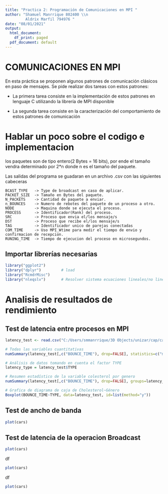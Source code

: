 ```yaml
---
title: "Practica 2: Programación de Comunicaciones en MPI "
author: "Shamuel Manrrique 802400 \\n
         Aldrix Marfil 794976 "
date: "08/01/2021"
output:
  html_document:
    df_print: paged
  pdf_document: default
---
```


# COMUNICACIONES EN MPI

En esta práctica se proponen algunos patrones de comunicación clásicos en paso de
mensajes. Se pide realizar dos tareas con estos patrones:

  - La primera tarea consiste en la implementación de estos patrones en lenguaje
  C utilizando la librería de MPI disponible
  
  - La segunda tarea consiste en la caracterización del comportamiento de estos
  patrones de comunicación

# Hablar un poco sobre el codigo e implementacion


los paquetes son de tipo entero(2 Bytes = 16 bits), por ende el tamaño vendra determinado por 2*n donde n es el tamaño del paquete. 


Las salidas del programa se guadaran en un archivo .csv con las siguientes cabeceras
```
BCAST_TYPE   -> Type de broadcast en caso de aplicar.
PACKET_SIZE  -> Tamaño en Bytes del paquete.
N_PACKETS    -> Cantidad de paquete a enviar.
n_BOUNCES    -> Numero de rebotes del paquete de un proceso a otro.
NODE         -> Maquina donde se ejecuta el proceso.
PROCESS      -> Identificador(Rank) del proceso.
SRC          -> Proceso que envia el/los mensaje/s
DST          -> Proceso que recibe el/los mensaje/s
TAG          -> Identificador unico de parejas conectadas
COM_TIME     -> Uso MPI_Wtime para medir el tiempo de envio y confirmacion de recepcion.
RUNING_TIME  -> Tiempo de ejecucion del proceso en microsegundos.
```




## Importar librerías necesarias
```r
library("ggplot2")
library("dplyr")         # load
library("RcmdrMisc")
library("nleqslv")       # Resolver sistema ecuaciones lineales/no lineales
```

# Analisis de resultados de rendimiento

## Test de latencia entre procesos en MPI
```r
latency_test <- read.csv("C:/Users/smmanrrique/3D Objects/unizar/cap/cap_mpi-p2/results/latency_test.csv")

# Todas las variables cuantitativas
numSummary(latency_test[,c("BOUNCE_TIME"), drop=FALSE], statistics=c("mean", "sd", "IQR", "quantiles", "skewness", "kurtosis"), quantiles=c(0,.25,.5,.75,1))

```

```r
# Análisis de datos tomando en cuenta el factor TYPE 
latency_type = latency_test$TYPE

# Resumen estadístico de la variable colesterol por genero
numSummary(latency_test[,c("BOUNCE_TIME"), drop=FALSE], groups=latency_type, statistics=c("mean", "sd", "IQR", "quantiles", "skewness", "kurtosis"), quantiles=c(0,.25,.5,.75,1))

# Grafica de diagrama de caja de Cholesterol~Género
Boxplot(BOUNCE_TIME~TYPE, data=latency_test, id=list(method="y"))

```


## Test de ancho de banda 
```r
plot(cars)
```

## Test de latencia de la operacion Broadcast
```r
plot(cars)
```

df
```r
plot(cars)
```
df
```r
plot(cars)
```
